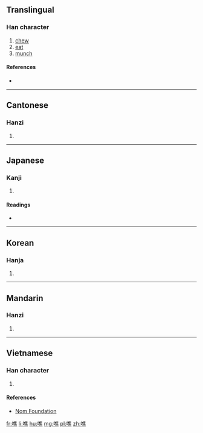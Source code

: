 ==Translingual==

===Han character===
{{Han char|rn=30|rad=口|as=12|sn=15|four=|canj=ROGF|ids=⿰口焦}}

# [[chew]]
# [[eat]]
# [[munch]]

====References====
* {{Han ref|kx=0208.270|dkj=04306|dj=0431.190|hdz=10684.100|uh=564D|ud=22093}}

----

==Cantonese==

===Hanzi===
{{yue-hanzi|jyut=[[ziu6]]|y=jiu6}}

# {{defn|lang=yue|sort=口12}}

----

==Japanese==

===Kanji===
{{ja-kanji|grade=|rs=口12}}

# {{defn|lang=ja|sort=口12}}

====Readings====
* {{ja-readings|on=[[せう]] (seu), [[ぜう]] (zeu), [[しう]] (shiu), [[しゆ]] (shiyu), [[しゃく]] (shaku), [[ざく]] (zaku)|kun=[[かむ]] (kamu)}}

----

==Korean==

===Hanja===
{{ko-hanja|hangeul=초|rv=cho|mr=ch'o}}

# {{defn|lang=ko|sort=口12}}

----

==Mandarin==

===Hanzi===
{{cmn-hanzi|pin=[[jiāo]] ([[jiao1]]), [[jiào]] ([[jiao4]])|wg=chiao<sup>1</sup>, chiao<sup>4</sup>}}

# {{defn|lang=cmn|sort=口12}}

----

==Vietnamese==

===Han character===
{{vi-hantu|[[tiếu]]|rs=口12}}

# {{defn|lang=vi|sort=口12}}

====References====
*[http://nomfoundation.org/common/nom_details.php?codepoint=564d Nom Foundation]

[[fr:噍]]
[[li:噍]]
[[hu:噍]]
[[mg:噍]]
[[pl:噍]]
[[zh:噍]]